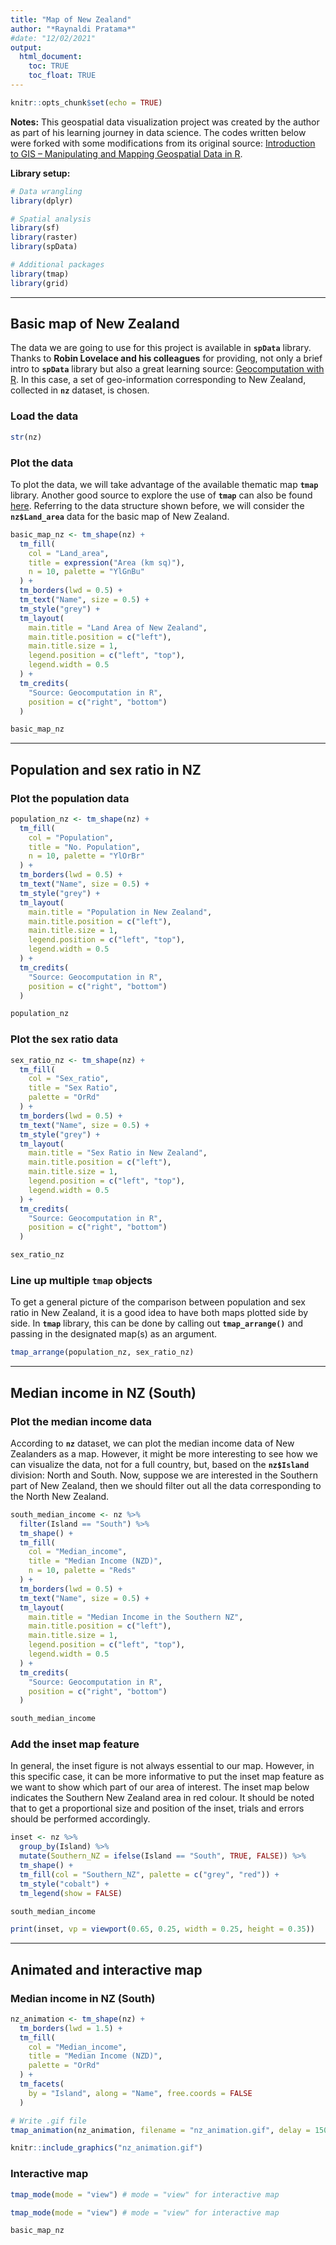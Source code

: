 ```yaml
---
title: "Map of New Zealand"
author: "*Raynaldi Pratama*"
#date: "12/02/2021"
output: 
  html_document: 
    toc: TRUE
    toc_float: TRUE
---
```


```r
knitr::opts_chunk$set(echo = TRUE)
```

**Notes:** This geospatial data visualization project was created by the author as part of his learning journey in data science. The codes written below were forked with some modifications from its original source: [Introduction to GIS -- Manipulating and Mapping Geospatial Data in R](https://atlan.com/courses/introduction-to-gis-r/).

**Library setup:**

```r
# Data wrangling
library(dplyr)

# Spatial analysis
library(sf)
library(raster)
library(spData)

# Additional packages
library(tmap)
library(grid)
```

***

## Basic map of New Zealand

The data we are going to use for this project is available in **`spData`** library. Thanks to **Robin Lovelace and his colleagues** for providing, not only a brief intro to **`spData`** library but also a great learning source: [Geocomputation with R](https://geocompr.robinlovelace.net/). In this case, a set of geo-information corresponding to New Zealand, collected in **`nz`** dataset, is chosen.

### Load the data

```r
str(nz)
```

### Plot the data

To plot the data, we will take advantage of the available thematic map **`tmap`** library. Another good source to explore the use of **`tmap`** can also be found [here](http://zevross.com/blog/2018/10/02/creating-beautiful-demographic-maps-in-r-with-the-tidycensus-and-tmap-packages/). Referring to the data structure shown before, we will consider the **`nz$Land_area`** data for the basic map of New Zealand.

```r
basic_map_nz <- tm_shape(nz) +
  tm_fill(
    col = "Land_area",
    title = expression("Area (km sq)"),
    n = 10, palette = "YlGnBu"
  ) +
  tm_borders(lwd = 0.5) +
  tm_text("Name", size = 0.5) +
  tm_style("grey") +
  tm_layout(
    main.title = "Land Area of New Zealand",
    main.title.position = c("left"),
    main.title.size = 1,
    legend.position = c("left", "top"),
    legend.width = 0.5
  ) +
  tm_credits(
    "Source: Geocomputation in R",
    position = c("right", "bottom")
  )

basic_map_nz
```

***

## Population and sex ratio in NZ

### Plot the population data

```r
population_nz <- tm_shape(nz) +
  tm_fill(
    col = "Population",
    title = "No. Population",
    n = 10, palette = "YlOrBr"
  ) +
  tm_borders(lwd = 0.5) +
  tm_text("Name", size = 0.5) +
  tm_style("grey") +
  tm_layout(
    main.title = "Population in New Zealand",
    main.title.position = c("left"),
    main.title.size = 1,
    legend.position = c("left", "top"),
    legend.width = 0.5
  ) +
  tm_credits(
    "Source: Geocomputation in R",
    position = c("right", "bottom")
  )

population_nz
```

### Plot the sex ratio data

```r
sex_ratio_nz <- tm_shape(nz) +
  tm_fill(
    col = "Sex_ratio",
    title = "Sex Ratio",
    palette = "OrRd"
  ) +
  tm_borders(lwd = 0.5) +
  tm_text("Name", size = 0.5) +
  tm_style("grey") +
  tm_layout(
    main.title = "Sex Ratio in New Zealand",
    main.title.position = c("left"),
    main.title.size = 1,
    legend.position = c("left", "top"),
    legend.width = 0.5
  ) +
  tm_credits(
    "Source: Geocomputation in R",
    position = c("right", "bottom")
  )

sex_ratio_nz
```

### Line up multiple **`tmap`** objects

To get a general picture of the comparison between population and sex ratio in New Zealand, it is a good idea to have both maps plotted side by side. In **`tmap`** library, this can be done by calling out **`tmap_arrange()`** and passing in the designated map(s) as an argument.

```r
tmap_arrange(population_nz, sex_ratio_nz)
```

***

## Median income in NZ (South)

### Plot the median income data

According to **`nz`** dataset, we can plot the median income data of New Zealanders as a map. However, it might be more interesting to see how we can visualize the data, not for a full country, but, based on the **`nz$Island`** division: North and South. Now, suppose we are interested in the Southern part of New Zealand, then we should filter out all the data corresponding to the North New Zealand.

```r
south_median_income <- nz %>%
  filter(Island == "South") %>%
  tm_shape() +
  tm_fill(
    col = "Median_income",
    title = "Median Income (NZD)",
    n = 10, palette = "Reds"
  ) +
  tm_borders(lwd = 0.5) +
  tm_text("Name", size = 0.5) +
  tm_layout(
    main.title = "Median Income in the Southern NZ",
    main.title.position = c("left"),
    main.title.size = 1,
    legend.position = c("left", "top"),
    legend.width = 0.5
  ) +
  tm_credits(
    "Source: Geocomputation in R",
    position = c("right", "bottom")
  )

south_median_income
```

### Add the inset map feature

In general, the inset figure is not always essential to our map. However, in this specific case, it can be more informative to put the inset map feature as we want to show which part of our area of interest. The inset map below indicates the Southern New Zealand area in red colour. It should be noted that to get a proportional size and position of the inset, trials and errors should be performed accordingly.

```r
inset <- nz %>%
  group_by(Island) %>%
  mutate(Southern_NZ = ifelse(Island == "South", TRUE, FALSE)) %>%
  tm_shape() +
  tm_fill(col = "Southern_NZ", palette = c("grey", "red")) +
  tm_style("cobalt") +
  tm_legend(show = FALSE)

south_median_income

print(inset, vp = viewport(0.65, 0.25, width = 0.25, height = 0.35))
```

***

## Animated and interactive map

### Median income in NZ (South)

```r
nz_animation <- tm_shape(nz) +
  tm_borders(lwd = 1.5) +
  tm_fill(
    col = "Median_income",
    title = "Median Income (NZD)",
    palette = "OrRd"
  ) +
  tm_facets(
    by = "Island", along = "Name", free.coords = FALSE
  )
```

```r
# Write .gif file
tmap_animation(nz_animation, filename = "nz_animation.gif", delay = 150)
```

```r
knitr::include_graphics("nz_animation.gif")
```

### Interactive map

```r
tmap_mode(mode = "view") # mode = "view" for interactive map
```

```r
tmap_mode(mode = "view") # mode = "view" for interactive map
```

```r
basic_map_nz
```
